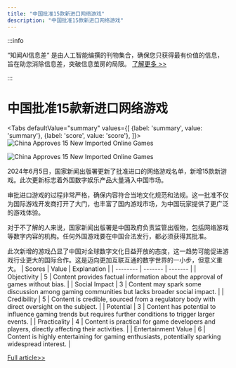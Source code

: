 ```yaml
---
title: "中国批准15款新进口网络游戏"
description: "中国批准15款新进口网络游戏"
---
```



:::info

“知闻AI信息差“ 是由人工智能编撰的刊物集合，确保您只获得最有价值的信息，旨在助您消除信息差，突破信息茧房的局限。  [了解更多 >>](/)

:::

# 中国批准15款新进口网络游戏


<Tabs
	defaultValue="summary"
	values={[
	{label: 'summary', value: 'summary'},
	{label: 'score', value: 'score'},
]}>
<TabItem value="summary">
<img
  src="https://image.informedainews.com/2024/06/Vid-J7S-1717638943-0.jpg"
  alt="China Approves 15 New Imported Online Games"
/>

<img
  src="https://image.informedainews.com/2024/06/Vid-JPd-1717638943-1.jpg"
  alt="China Approves 15 New Imported Online Games"
/>



2024年6月5日，国家新闻出版署更新了批准进口的网络游戏名单，新增15款新游戏。此次更新标志着外国数字娱乐产品大量涌入中国市场。

审批进口游戏的过程非常严格，确保内容符合当地文化规范和法规。这一批准不仅为国际游戏开发商打开了大门，也丰富了国内游戏市场，为中国玩家提供了更广泛的游戏体验。

对于不了解的人来说，国家新闻出版署是中国政府负责监管出版物，包括网络游戏等数字内容的机构。任何外国游戏要在中国合法发行，都必须获得其批准。

此次新增的游戏凸显了中国对全球数字文化日益开放的态度，这一趋势可能促进游戏行业更大的国际合作。这是迈向更加互联互通的数字世界的一小步，但意义重大。
</TabItem>
<TabItem value="score">
	| Scores     | Value   | Explanation |
	| -------- | ------- | ------- |
	| Objectivity  | 5    | Content provides factual information about the approval of games without bias.    |
	| Social Impact | 3     | Content may spark some discussion among gaming communities but lacks broader social impact.    |
	| Credibility    | 5    | Content is credible, sourced from a regulatory body with direct oversight on the subject.    |
	| Potential    | 3    | Content has potential to influence gaming trends but requires further conditions to trigger larger events.    |
	| Practicality    | 4    | Content is practical for game developers and players, directly affecting their activities.    |
	| Entertainment Value    | 6    | Content is highly entertaining for gaming enthusiasts, potentially sparking widespread interest.    |
</TabItem>
</Tabs>

[Full article>>](https://www.yicai.com/news/102138789.html)
